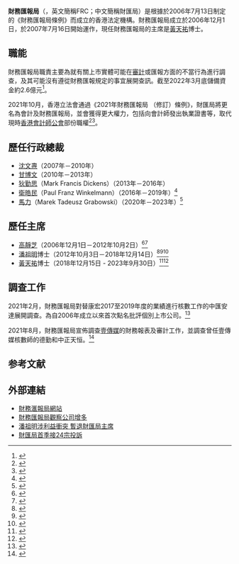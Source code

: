 {{infobox Organization
|company_name_en = Financial Reporting Council
|company_name = 財務匯報局
|company_logo = 
|formation        = 2006年12月1日
|location = {{HK}}[[灣仔|灣仔]]皇后大道東183號[[合和中心|合和中心]]24樓
|leader_title     = 主席
|leader_name      = [[黃天祐|黃天祐]]博士
|homepage = [https://www.frc.org.hk/zh-hk 財務滙報局]
|revenue = 0.3757億港元（截至2019年9月30日止）
}}
'''財務匯報局'''（{{lang-en|Financial Reporting Council}}，英文簡稱FRC；中文簡稱財匯局）是根據於2006年7月13日制定的《財務匯報局條例》而成立的香港法定機構。財務匯報局成立於2006年12月1日，於2007年7月16日開始運作，現任財務匯報局的主席是[[黃天祐|黃天祐]]博士。

==職能==
財務匯報局職責主要為就有關上市實體可能在[[審計|審計]]或匯報方面的不當行為進行調查，及其可能沒有遵從財務匯報規定的事宜展開查訊。截至2022年3月底儲備資金約2.6億元<ref>{{cite web|url=https://news.rthk.hk/rthk/ch/component/k2/1578092-20210301.htm|title=財務匯報局新財年預算總收入約1.2億元|publisher=香港電台|date=2021年3月1日|access-date=2021年3月1日|archive-date=2021年3月2日|archive-url=https://web.archive.org/web/20210302001847/https://news.rthk.hk/rthk/ch/component/k2/1578092-20210301.htm|dead-url=no}}</ref>。

2021年10月，香港立法會通過《2021年財務匯報局 （修訂）條例》，財匯局將更名為會計及財務匯報局，並會獲得更大權力，包括向會計師發出執業證書等，取代現時[[香港會計師公會|香港會計師公會]]部份職權<ref>{{cite web|url=https://inews.hket.com/article/3088191/%E3%80%90%E6%9C%83%E8%A8%88%E7%9B%A3%E7%AE%A1%E3%80%91%E8%B2%A1%E5%8B%99%E5%8C%AF%E5%A0%B1%E5%B1%80%E4%BF%AE%E8%A8%82%E6%A2%9D%E4%BE%8B%E9%80%9A%E9%81%8E%E3%80%80%E8%B2%A1%E5%8C%AF%E5%B1%80%E5%8F%96%E4%BB%A3%E6%9C%83%E8%A8%88%E5%B8%AB%E5%85%AC%E6%9C%83%E7%99%BC%E5%9F%B7%E6%A5%AD%E8%AD%89%E6%9B%B8%E3%80%81%E8%A8%BB%E5%86%8A%E6%9F%A5%E5%AF%9F%EF%BC%88%E7%AC%AC%E4%BA%8C%E7%89%88%EF%BC%89|title=【會計監管】財務匯報局修訂條例通過　財匯局取代會計師公會發執業證書、註冊查察（第二版）|publisher=香港經濟日報|date=2021-10-22|access-date=2021-11-30|archive-date=2021-12-10|archive-url=https://web.archive.org/web/20211210051154/https://inews.hket.com/article/3088191/%E3%80%90%E6%9C%83%E8%A8%88%E7%9B%A3%E7%AE%A1%E3%80%91%E8%B2%A1%E5%8B%99%E5%8C%AF%E5%A0%B1%E5%B1%80%E4%BF%AE%E8%A8%82%E6%A2%9D%E4%BE%8B%E9%80%9A%E9%81%8E%E3%80%80%E8%B2%A1%E5%8C%AF%E5%B1%80%E5%8F%96%E4%BB%A3%E6%9C%83%E8%A8%88%E5%B8%AB%E5%85%AC%E6%9C%83%E7%99%BC%E5%9F%B7%E6%A5%AD%E8%AD%89%E6%9B%B8%E3%80%81%E8%A8%BB%E5%86%8A%E6%9F%A5%E5%AF%9F%EF%BC%88%E7%AC%AC%E4%BA%8C%E7%89%88%EF%BC%89|dead-url=no}}</ref><ref>{{cite web|url=https://news.rthk.hk/rthk/ch/component/k2/1578092-20210301.htm|title=財務匯報局新財年預算總收入約1.2億元|publisher=香港電台|date=2021年3月1日|access-date=2021年3月1日|archive-date=2021年3月2日|archive-url=https://web.archive.org/web/20210302001847/https://news.rthk.hk/rthk/ch/component/k2/1578092-20210301.htm|dead-url=no}}</ref>。

==歷任行政總裁==
*[[沈文燾|沈文燾]]{{SBS}}{{JP}}（2007年－2010年）
*[[甘博文|甘博文]]{{BBS}}（2010年－2013年）
*[[狄勤思|狄勤思]]（Mark Francis Dickens）（2013年－2016年）
*[[衛皓民|衛皓民]]（Paul Franz Winkelmann）（2016年－2019年）<ref>{{cite web|url=https://orientaldaily.on.cc/cnt/finance/20190408/00202_029.html|title=衛皓民退任　財匯局招聘CEO|publisher=東方日報|date=2019年4月8日|archive-url=https://web.archive.org/web/20210301090649/https://orientaldaily.on.cc/cnt/finance/20190408/mobile/odn-20190408-0408_00202_029.html|archive-date=2021年3月1日|dead-url=no|access-date=2021年3月1日}}</ref>
*[[馬力_(財務匯報局行政總裁)|馬力]]（Marek Tadeusz Grabowski）（2020年－2023年）<ref>{{cite web|url=https://hk.on.cc/hk/bkn/cnt/finance/20210301/bkn-20210301115616522-0301_00842_001.html|title=財匯局本月中發表研究報告　探討審計行業發展狀況|publisher=東方日報|date=2021年3月1日|archive-url=https://web.archive.org/web/20210301085457/https://hk.on.cc/hk/bkn/cnt/finance/20210301/bkn-20210301115616522-0301_00842_001.html|archive-date=2021年3月1日|dead-url=no|access-date=2021年3月1日}}</ref>

==歷任主席==
*[[高靜芝|高靜芝]]{{GBSHK}}{{JP}}（2006年12月1日－2012年10月2日）<ref>{{cite news|title=財務匯報局任命|url=https://www.info.gov.hk/gia/general/200611/30/P200611300195.htm|accessdate=2018-10-16|publisher=香港政府新聞網|date=2006-11-30|archive-date=2019-09-02|archive-url=https://web.archive.org/web/20190902182005/https://www.info.gov.hk/gia/general/200611/30/P200611300195.htm|dead-url=no}}</ref><ref>{{cite news|title=財務匯報局任命|url=https://www.info.gov.hk/gia/general/200911/27/P200911270205.htm|accessdate=2018-10-16|publisher=香港政府新聞網|date=2009-11-27|archive-date=2019-09-02|archive-url=https://web.archive.org/web/20190902075938/https://www.info.gov.hk/gia/general/200911/27/P200911270205.htm|dead-url=no}}</ref>
*[[潘祖明|潘祖明]]博士{{BBSHK}}{{JP}}（2012年10月3日－2018年12月14日）<ref>{{cite news|title=財務匯報局主席任命|url=https://www.info.gov.hk/gia/general/201209/28/P201209280450.htm|accessdate=2018-10-16|publisher=香港政府新聞網|date=2012-09-28|archive-date=2019-09-01|archive-url=https://web.archive.org/web/20190901151034/https://www.info.gov.hk/gia/general/201209/28/P201209280450.htm|dead-url=no}}</ref><ref>{{cite news|title=財務匯報局任命|url=https://www.info.gov.hk/gia/general/201411/28/P201411270558.htm|accessdate=2018-10-16|publisher=香港政府新聞網|date=2014-11-28|archive-date=2019-09-01|archive-url=https://web.archive.org/web/20190901075027/https://www.info.gov.hk/gia/general/201411/28/P201411270558.htm|dead-url=no}}</ref><ref>{{cite news|title=財務匯報局任命|url=https://www.info.gov.hk/gia/general/201611/24/P2016112300619.htm|accessdate=2018-10-16|publisher=香港政府新聞網|date=2016-11-24|archive-date=2019-09-01|archive-url=https://web.archive.org/web/20190901054317/https://www.info.gov.hk/gia/general/201611/24/P2016112300619.htm|dead-url=no}}</ref>
*[[黃天祐|黃天祐]]博士{{SBSHK}}{{JP}}（2018年12月15日 - 2023年9月30日）<ref>{{cite news|title=財務匯報局任命|url=https://www.info.gov.hk/gia/general/201811/02/P2018110100392.htm|accessdate=2019-10-01|publisher=香港政府新聞網|date=2018-11-02|archive-date=2019-09-01|archive-url=https://web.archive.org/web/20190901142429/https://www.info.gov.hk/gia/general/201811/02/P2018110100392.htm|dead-url=no}}</ref><ref>{{cite news|title=財務匯報局任命|url=https://www.info.gov.hk/gia/general/201909/26/P2019092500486.htm|accessdate=2019-09-26|publisher=香港政府新聞網|date=2019-09-26|archive-date=2019-11-17|archive-url=https://web.archive.org/web/20191117203051/https://www.info.gov.hk/gia/general/201909/26/P2019092500486.htm|dead-url=no}}</ref>

== 調查工作 ==
2021年2月，財務匯報局對替康宏2017至2019年度的業績進行核數工作的中匯安達展開調查。為自2006年成立以來首次點名批評個別上市公司。<ref>{{cite news |title=財匯局點名查康宏核數師 指若情况「重大而影響廣泛」 不准保留意見 |url=https://news.mingpao.com/pns/%E7%B6%93%E6%BF%9F/article/20210224/s00004/1614104167853/%E8%B2%A1%E5%8C%AF%E5%B1%80%E9%BB%9E%E5%90%8D%E6%9F%A5%E5%BA%B7%E5%AE%8F%E6%A0%B8%E6%95%B8%E5%B8%AB-%E6%8C%87%E8%8B%A5%E6%83%85%E5%86%B5%E3%80%8C%E9%87%8D%E5%A4%A7%E8%80%8C%E5%BD%B1%E9%9F%BF%E5%BB%A3%E6%B3%9B%E3%80%8D-%E4%B8%8D%E5%87%86%E4%BF%9D%E7%95%99%E6%84%8F%E8%A6%8B |work=[[明報|明報]] |date=2021-02-24 |accessdate=2021-08-26 |archive-date=2021-03-06 |archive-url=https://web.archive.org/web/20210306171355/https://news.mingpao.com/pns/%E7%B6%93%E6%BF%9F/article/20210224/s00004/1614104167853/%E8%B2%A1%E5%8C%AF%E5%B1%80%E9%BB%9E%E5%90%8D%E6%9F%A5%E5%BA%B7%E5%AE%8F%E6%A0%B8%E6%95%B8%E5%B8%AB-%E6%8C%87%E8%8B%A5%E6%83%85%E5%86%B5%E3%80%8C%E9%87%8D%E5%A4%A7%E8%80%8C%E5%BD%B1%E9%9F%BF%E5%BB%A3%E6%B3%9B%E3%80%8D-%E4%B8%8D%E5%87%86%E4%BF%9D%E7%95%99%E6%84%8F%E8%A6%8B |dead-url=no }}</ref>

2021年8月，財務匯報局宣佈調查[[壹傳媒|壹傳媒]]的財務報表及審計工作，並調查曾任壹傳媒核數師的德勤和中正天恒。<ref>{{cite news |title=財匯局查壹傳媒減值 涉核數師德勤中正天恒 |url=https://news.mingpao.com/pns/%E7%B6%93%E6%BF%9F/article/20210819/s00004/1629310338922/%E8%B2%A1%E5%8C%AF%E5%B1%80%E6%9F%A5%E5%A3%B9%E5%82%B3%E5%AA%92%E6%B8%9B%E5%80%BC-%E6%B6%89%E6%A0%B8%E6%95%B8%E5%B8%AB%E5%BE%B7%E5%8B%A4%E4%B8%AD%E6%AD%A3%E5%A4%A9%E6%81%92 |work=[[明報|明報]] |date=2021-08-19 |accessdate=2021-08-26 |archive-date=2021-08-26 |archive-url=https://web.archive.org/web/20210826031612/https://news.mingpao.com/pns/%E7%B6%93%E6%BF%9F/article/20210819/s00004/1629310338922/%E8%B2%A1%E5%8C%AF%E5%B1%80%E6%9F%A5%E5%A3%B9%E5%82%B3%E5%AA%92%E6%B8%9B%E5%80%BC-%E6%B6%89%E6%A0%B8%E6%95%B8%E5%B8%AB%E5%BE%B7%E5%8B%A4%E4%B8%AD%E6%AD%A3%E5%A4%A9%E6%81%92 |dead-url=no }}</ref>

==参考文献==
{{Reflist}}

==外部連結==
*[https://www.frc.org.hk/zh-hk 財務滙報局網站] {{Wayback|url=https://www.frc.org.hk/zh-hk |date=20220119213958 }}
* [http://www.nanzao.com/tc/china/6827/cai-wu-hui-bao-ju-guan-cha-gong-si-zeng-duo 財務匯報局觀察公司增多] {{Wayback|url=http://www.nanzao.com/tc/china/6827/cai-wu-hui-bao-ju-guan-cha-gong-si-zeng-duo |date=20190823213040 }}
* [http://www.mpfinance.com/htm/finance/20140131/news/ec_lad1.htm 潘祖明涉利益衝突 暫退財匯局主席] {{Wayback|url=http://www.mpfinance.com/htm/finance/20140131/news/ec_lad1.htm |date=20191106184847 }}
* [http://news.takungpao.com.hk/paper/q/2014/0506/2458151.html 財匯局首季接24宗投訴] {{Wayback|url=http://news.takungpao.com.hk/paper/q/2014/0506/2458151.html |date=20160304115800 }}
{{香港公營機構}}